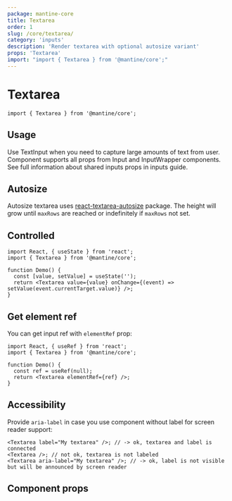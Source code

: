 ```yaml
---
package: mantine-core
title: Textarea
order: 1
slug: /core/textarea/
category: 'inputs'
description: 'Render textarea with optional autosize variant'
props: 'Textarea'
import: "import { Textarea } from '@mantine/core';"
---
```



# Textarea

<PageHeader
  source="mantine-core/src/Textarea/Textarea.tsx"
  docs="core/Textarea.mdx"
  package="@mantine/core"
/>

```tsx
import { Textarea } from '@mantine/core';
```

## Usage

Use TextInput when you need to capture large amounts of text from user.
Component supports all props from <GatsbyLink to="/core/input/">Input</GatsbyLink> and <GatsbyLink to="/core/input-wrapper">InputWrapper</GatsbyLink> components.
See full information about shared inputs props in <GatsbyLink to="/guides/inputs/">inputs guide</GatsbyLink>.

<TextareaConfigurator />

## Autosize

Autosize textarea uses [react-textarea-autosize](https://www.npmjs.com/package/react-textarea-autosize) package.
The height will grow until `maxRows` are reached or indefinitely if `maxRows` not set.

<TextareaAutosizeDemo />

## Controlled

```tsx
import React, { useState } from 'react';
import { Textarea } from '@mantine/core';

function Demo() {
  const [value, setValue] = useState('');
  return <Textarea value={value} onChange={(event) => setValue(event.currentTarget.value)} />;
}
```

## Get element ref

You can get input ref with `elementRef` prop:

```tsx
import React, { useRef } from 'react';
import { Textarea } from '@mantine/core';

function Demo() {
  const ref = useRef(null);
  return <Textarea elementRef={ref} />;
}
```

## Accessibility

Provide `aria-label` in case you use component without label for screen reader support:

```tsx
<Textarea label="My textarea" />; // -> ok, textarea and label is connected
<Textarea />; // not ok, textarea is not labeled
<Textarea aria-label="My textarea" />; // -> ok, label is not visible but will be announced by screen reader
```

## Component props

<PropsTable component="Textarea" />

